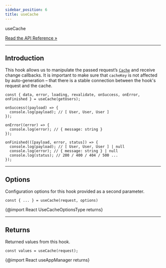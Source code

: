 ```yaml
---
sidebar_position: 6
title: useCache
---
```


<div class="api-link">
  <div class="api-link-title">useCache</div>
  <div class="api-link-sub-title">

[Read the API Reference »](/api/React/Hook/useCache.mdx)

  </div>
</div>

---

## Introduction

This hook allows us to manipulate the passed request’s [`Cache`](/documentation/02-core/managers.mdx) and receive change
callbacks. It is important to make sure that `cacheKey` is not affected by auto-generation – that there is a stable
connection between the hook's request and the cache.

```tsx
const { data, error, loading, revalidate, onSuccess, onError, onFinished } = useCache(getUsers);

onSuccess((payload) => {
  console.log(payload); // [ User, User, User ]
});

onError((error) => {
  console.log(error); // { message: string }
});

onFinished(([payload, error, status]) => {
  console.log(payload); // [ User, User, User ] | null
  console.log(error); // { message: string } | null
  console.log(status); // 200 / 400 / 404 / 500 ...
});
```

---

## Options

Configuration options for this hook provided as a second parameter.

```tsx
const { ... } = useCache(request, options)
```

{@import React UseCacheOptionsType returns}

---

## Returns

Returned values from this hook.

```tsx
const values = useCache(request);
```

{@import React useAppManager returns}
